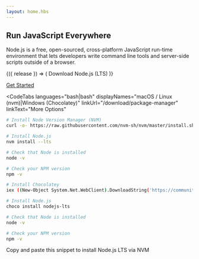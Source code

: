 ```yaml
---
layout: home.hbs
---
```


<section>

# Run JavaScript Everywhere

Node.js is a free, open-sourced, cross-platform JavaScript run-time
environment that lets developers write command line tools and server-side
scripts outside of a browser.

<div className="flex flex-col md:flex-row gap-2 w-full">
  <WithNodeRelease status={['Active LTS', 'Maintenance LTS']}>
    {({ release }) => (
      <DownloadButton release={release}>Download Node.js (LTS)</DownloadButton>
    )}
  </WithNodeRelease>

[Get Started](/learn)

</div>

</section>

<section>

<CodeTabs
  languages="bash|bash"
  displayNames="macOS / Linux (nvm)|Windows (Chocolatey)"
  linkUrl="/download/package-manager"
  linkText="More Options"
>

```bash
# Install Node Version Manager (NVM)
curl -o- https://raw.githubusercontent.com/nvm-sh/nvm/master/install.sh | bash

# Install Node.js
nvm install --lts

# Check that Node is installed
node -v

# Check your NPM version
npm -v
```

```bash
# Install Chocolatey
iex ((New-Object System.Net.WebClient).DownloadString('https://community.chocolatey.org/install.ps1'))

# Install Node.js
choco install nodejs-lts

# Check that Node is installed
node -v

# Check your NPM version
npm -v
```

</CodeTabs>

Copy and paste this snippet to install Node.js LTS via NVM

</section>
